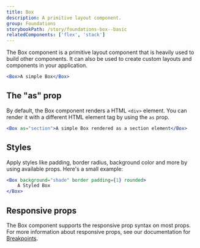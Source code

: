 ```yaml
---
title: Box
description: A primitive layout component.
group: Foundations
storybookPath: /story/foundations-box--basic
relatedComponents: ['flex', 'stack']
---
```


The Box component is a primitive layout component that is heavily used to build other components. It can also be used to create custom layouts and components in your application.

```jsx live showCode
<Box>A simple Box</Box>
```

## The "as" prop

By default, the Box component renders a HTML `<div>` element. You can render it with a different HTML element tag by using the `as` prop.

```jsx live showCode
<Box as="section">A simple Box rendered as a section element</Box>
```

## Styles

Apply styles like padding, border radius, background color and more by using available props. Here's a small example:

```jsx live showCode
<Box background="shade" border padding={1} rounded>
	A Styled Box
</Box>
```

## Responsive props

The Box component supports the responsive prop syntax on most props. For more information about responsive props, see our documentation for [Breakpoints](/foundations/tokens/breakpoints#responsive-design-in-code).
